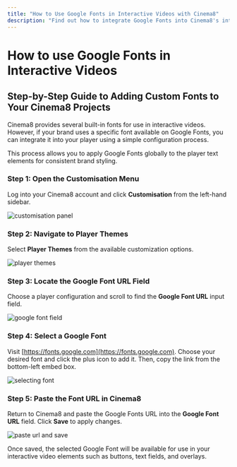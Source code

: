 ---
title: "How to Use Google Fonts in Interactive Videos with Cinema8"
description: "Find out how to integrate Google Fonts into Cinema8's interactive videos for consistent typography across video interfaces. Visit Cinema8."
---


# How to use Google Fonts in Interactive Videos

## Step-by-Step Guide to Adding Custom Fonts to Your Cinema8 Projects

Cinema8 provides several built-in fonts for use in interactive videos. However, if your brand uses a specific font available on Google Fonts, you can integrate it into your player using a simple configuration process.

<Callout type="info">
This process allows you to apply Google Fonts globally to the player text elements for consistent brand styling.
</Callout>

<Steps>

### Step 1: Open the Customisation Menu

Log into your Cinema8 account and click **Customisation** from the left-hand sidebar.

![customisation panel](/screenshot/google-fonts/google-fonts-1.webp)

### Step 2: Navigate to Player Themes

Select **Player Themes** from the available customization options.

![player themes](/screenshot/google-fonts/google-fonts-2.webp)

### Step 3: Locate the Google Font URL Field

Choose a player configuration and scroll to find the **Google Font URL** input field.

![google font field](/screenshot/google-fonts/google-fonts-3.webp)

### Step 4: Select a Google Font

Visit [https://fonts.google.com](https://fonts.google.com). Choose your desired font and click the plus icon to add it. Then, copy the link from the bottom-left embed box.

![selecting font](/screenshot/google-fonts/google-fonts-4.webp)

### Step 5: Paste the Font URL in Cinema8

Return to Cinema8 and paste the Google Fonts URL into the **Google Font URL** field. Click **Save** to apply changes.

![paste url and save](/screenshot/google-fonts/google-fonts-5.webp)

</Steps>

<Callout type="important">
Once saved, the selected Google Font will be available for use in your interactive video elements such as buttons, text fields, and overlays.
</Callout>
